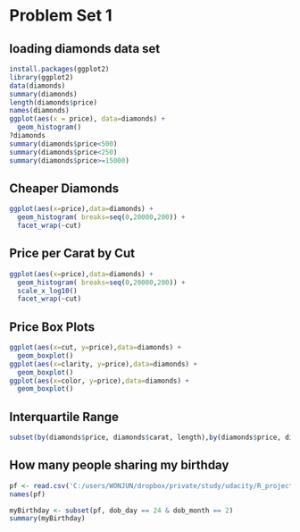 Problem Set 1
==================================
## loading diamonds data set
```r
install.packages(ggplot2)
library(ggplot2)
data(diamonds)
summary(diamonds)
length(diamonds$price)
names(diamonds)
ggplot(aes(x = price), data=diamonds) +
  geom_histogram()
?diamonds
summary(diamonds$price<500)
summary(diamonds$price<250)
summary(diamonds$price>=15000)
```

## Cheaper Diamonds
```r
ggplot(aes(x=price),data=diamonds) +
  geom_histogram( breaks=seq(0,20000,200)) +
  facet_wrap(~cut)
```

## Price per Carat by Cut
```r
ggplot(aes(x=price),data=diamonds) +
  geom_histogram( breaks=seq(0,20000,200)) +
  scale_x_log10()
  facet_wrap(~cut)
```

## Price Box Plots
```r
ggplot(aes(x=cut, y=price),data=diamonds) +
  geom_boxplot()
ggplot(aes(x=clarity, y=price),data=diamonds) +
  geom_boxplot()
ggplot(aes(x=color, y=price),data=diamonds) +
  geom_boxplot()
```
## Interquartile Range
```r
subset(by(diamonds$price, diamonds$carat, length),by(diamonds$price, diamonds$carat, length)>2000)
```
## How many people sharing my birthday
```r
pf <- read.csv('C:/users/WONJUN/dropbox/private/study/udacity/R_project/pseudo_facebook.tsv', sep='\t')
names(pf)

myBirthday <- subset(pf, dob_day == 24 & dob_month == 2)
summary(myBirthday)
```


